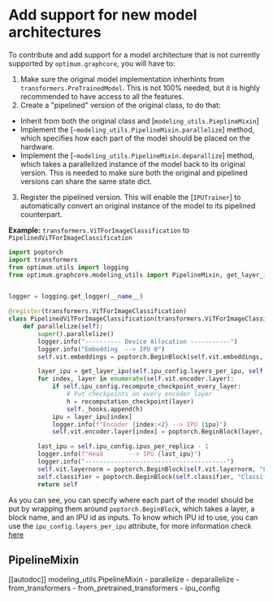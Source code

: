 <!---
Copyright 2022 The HuggingFace Team. All rights reserved.

Licensed under the Apache License, Version 2.0 (the "License");
you may not use this file except in compliance with the License.
You may obtain a copy of the License at

    http://www.apache.org/licenses/LICENSE-2.0

Unless required by applicable law or agreed to in writing, software
distributed under the License is distributed on an "AS IS" BASIS,
WITHOUT WARRANTIES OR CONDITIONS OF ANY KIND, either express or implied.
See the License for the specific language governing permissions and
limitations under the License.
-->

# Add support for new model architectures

To contribute and add support for a model architecture that is not currently supported by `optimum.graphcore`, you will have to:

1. Make sure the original model implementation inherhints from `transformers.PreTrainedModel`. This is not 100% needed, but it is highly recommended to have access to all the features.
2. Create a "pipelined" version of the original class, to do that:
  - Inherit from both the original class and [`modeling_utils.PieplineMixin`]
  - Implement the [`~modeling_utils.PipelineMixin.parallelize`] method, which specifies how each part of the model should be placed on the hardware.
  - Implement the [`~modeling_utils.PipelineMixin.deparallize`] method, which takes a parallelized instance of the model back to its original version. This is needed to make sure both the original and pipelined versions can share the same state dict.
3. Register the pipelined version. This will enable the [`IPUTrainer`] to automatically convert an original instance of the model to its pipelined counterpart.

**Example:** `transformers.ViTForImageClassification` to `PipelinedViTForImageClassification`

```python
import poptorch
import transformers
from optimum.utils import logging
from optimum.graphcore.modeling_utils import PipelineMixin, get_layer_ipu, recomputation_checkpoint, register


logger = logging.get_logger(__name__)

@register(transformers.ViTForImageClassification)
class PipelinedViTForImageClassification(transformers.ViTForImageClassification, PipelineMixin):
    def parallelize(self):
        super().parallelize()
        logger.info("---------- Device Allocation -----------")
        logger.info("Embedding  --> IPU 0")
        self.vit.embeddings = poptorch.BeginBlock(self.vit.embeddings, "Embedding", ipu_id=0)

        layer_ipu = get_layer_ipu(self.ipu_config.layers_per_ipu, self.vit.encoder.layer)
        for index, layer in enumerate(self.vit.encoder.layer):
            if self.ipu_config.recompute_checkpoint_every_layer:
                # Put checkpoints on every encoder layer
                h = recomputation_checkpoint(layer)
                self._hooks.append(h)
            ipu = layer_ipu[index]
            logger.info(f"Encoder {index:<2} --> IPU {ipu}")
            self.vit.encoder.layer[index] = poptorch.BeginBlock(layer, f"Encoder{index}", ipu_id=ipu)

        last_ipu = self.ipu_config.ipus_per_replica - 1
        logger.info(f"Head       --> IPU {last_ipu}")
        logger.info("---------------------------------------")
        self.vit.layernorm = poptorch.BeginBlock(self.vit.layernorm, "LayerNorm", ipu_id=last_ipu)
        self.classifier = poptorch.BeginBlock(self.classifier, "Classifier", ipu_id=last_ipu)
        return self
```

As you can see, you can specify where each part of the model should be put by wrapping them around `poptorch.BeginBlock`, which takes a layer, a block name, and an IPU id as inputs.
To know which IPU id to use, you can use the `ipu_config.layers_per_ipu` attribute, for more information check [here](ipu_config.mdx#IPUConfig)


## PipelineMixin

[[autodoc]] modeling_utils.PipelineMixin
    - parallelize
    - deparallelize
    - from_transformers
    - from_pretrained_transformers
    - ipu_config
